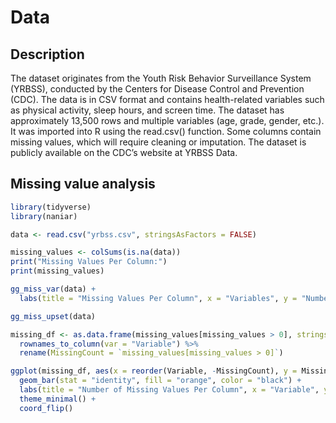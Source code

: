 # Data

## Description
The dataset originates from the Youth Risk Behavior Surveillance System (YRBSS),
conducted by the Centers for Disease Control and Prevention (CDC). The data is 
in CSV format and contains health-related variables such as physical activity, 
sleep hours, and screen time. The dataset has approximately 13,500 rows and 
multiple variables (age, grade, gender, etc.). It was imported into R using 
the read.csv() function. Some columns contain missing values, which will require
cleaning or imputation. The dataset is publicly available on the CDC's website 
at YRBSS Data.

## Missing value analysis
```r
library(tidyverse)  
library(naniar)   

data <- read.csv("yrbss.csv", stringsAsFactors = FALSE)

missing_values <- colSums(is.na(data))
print("Missing Values Per Column:")
print(missing_values)

gg_miss_var(data) + 
  labs(title = "Missing Values Per Column", x = "Variables", y = "Number of Missing Values")

gg_miss_upset(data)

missing_df <- as.data.frame(missing_values[missing_values > 0], stringsAsFactors = FALSE) %>%
  rownames_to_column(var = "Variable") %>%
  rename(MissingCount = `missing_values[missing_values > 0]`)

ggplot(missing_df, aes(x = reorder(Variable, -MissingCount), y = MissingCount)) +
  geom_bar(stat = "identity", fill = "orange", color = "black") +
  labs(title = "Number of Missing Values Per Column", x = "Variable", y = "Count") +
  theme_minimal() +
  coord_flip()
```
